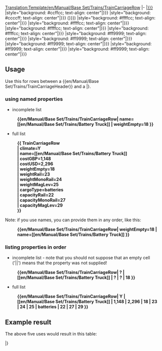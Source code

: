<noinclude>[[Translation:Template/en/Manual/Base Set/Trains/TrainCarriageRow]]</noinclude><noinclude>
</noinclude>
<includeonly>
|-
|[[en/Manual/Base Set/TSRY|{{{1|{{{climate|?}}}}}}]]
|style="background: #ccffcc; text-align: center"|{{{2|{{{name|?}}}}}}
|style="background: #ccccff; text-align: center"|{{{3|{{{costGBP|?}}}}}} ({{{4|{{{costUSD|?}}}}}})
|style="background: #ffffcc; text-align: center"|{{{5|{{{weightEmpty|?}}}}}}
|style="background: #ffffcc; text-align: center"|{{{6|{{{weightRail|?}}}}}}
|style="background: #ffffcc; text-align: center"|{{{7|{{{weightMonoRail|?}}}}}}
|style="background: #ffffcc; text-align: center"|{{{8|{{{weightMagLev|?}}}}}}
|style="background: #ff9999; text-align: center"|{{{9|{{{cargoType|?}}}}}}
|style="background: #ff9999; text-align: center"|{{{10|{{{cargoUnit|?}}}}}}
|style="background: #ff9999; text-align: center"|{{{11|{{{capacityRail|?}}}}}}
|style="background: #ff9999; text-align: center"|{{{12|{{{capacityMonoRail|?}}}}}}
|style="background: #ff9999; text-align: center"|{{{13|{{{capacityMagLev|?}}}}}}</includeonly>
<noinclude>
== Usage ==

Use this for rows between a <nowiki>{{en/Manual/Base Set/Trains/TrainCarriageHeader}}</nowiki> and a |}.

=== using named properties ===

* incomplete list
:'''<nowiki>{{en/Manual/Base Set/Trains/TrainCarriageRow| name=[[en/Manual/Base Set/Trains/Battery Truck]] | weightEmpty=18 }}</nowiki>'''

* full list
:'''<nowiki>{{ TrainCarriageRow</nowiki>'''
:'''| climate=Y'''
:'''<nowiki>| name=[[en/Manual/Base Set/Trains/Battery Truck]]</nowiki>'''
:'''| costGBP=1,148'''
:'''| costUSD=2,296'''
:'''| weightEmpty=18'''
:'''| weightRail=23'''
:'''| weightMonoRail=24'''
:'''| weightMagLev=25'''
:'''| cargoType=batteries'''
:'''| capacityRail=22'''
:'''| capacityMonoRail=27'''
:'''| capacityMagLev=29'''
:'''}}'''

Note: if you use names, you can provide them in any order, like this:
:'''<nowiki>{{en/Manual/Base Set/Trains/TrainCarriageRow| weightEmpty=18 | name=[[en/Manual/Base Set/Trains/Battery Truck]] }}</nowiki>'''

=== listing properties in order ===

* incomplete list - note that you should not suppose that an empty cell ('||') means that the property was not supplied!
:'''<nowiki>{{en/Manual/Base Set/Trains/TrainCarriageRow| ? | [[en/Manual/Base Set/Trains/Battery Truck]] | ? | ? | 18 }}</nowiki>'''

* full list
:'''<nowiki>{{en/Manual/Base Set/Trains/TrainCarriageRow| Y | [[en/Manual/Base Set/Trains/Battery Truck]] | 1,148 | 2,296 | 18 | 23 | 24 | 25 | batteries | 22 | 27 | 29 }}</nowiki>'''

== Example result ==

The above five uses would result in this table:

{{en/Manual/Base Set/Trains/TrainCarriageHeader}}

{{en/Manual/Base Set/Trains/TrainCarriageRow| name=[[en/Manual/Base Set/Trains/Battery Truck]] | weightEmpty=18 }}

{{en/Manual/Base Set/Trains/TrainCarriageRow| climate=Y
| name=[[en/Manual/Base Set/Trains/Battery Truck]]
| costGBP=1,148
| costUSD=2,296
| weightEmpty=18
| weightRail=23
| weightMonoRail=24
| weightMagLev=25
| cargoType=batteries
| capacityRail=22
| capacityMonoRail=27
| capacityMagLev=29
}}

{{en/Manual/Base Set/Trains/TrainCarriageRow| weightEmpty=18 | name=[[en/Manual/Base Set/Trains/Battery Truck]] }}

{{en/Manual/Base Set/Trains/TrainCarriageRow| ? | [[en/Manual/Base Set/Trains/Battery Truck]] | ? | ? | 18 }}

{{en/Manual/Base Set/Trains/TrainCarriageRow| Y | [[en/Manual/Base Set/Trains/Battery Truck]] | 1,148 | 2,296 | 18 | 23 | 24 | 25 | batteries | 22 | 27 | 29 }}

|}

</noinclude>